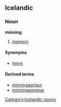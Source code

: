==Icelandic==
{{Icelandic declension kvk sb 02 u|minning}}
===Noun===
'''minning''' {{f}}
# [[memory]]

====Synonyms====
*{{i-c|memory}} [[minni]] {{n}}

====Derived terms====
*[[minningagripur]]
*[[minningagreinar]]

[[Category:Icelandic nouns]]